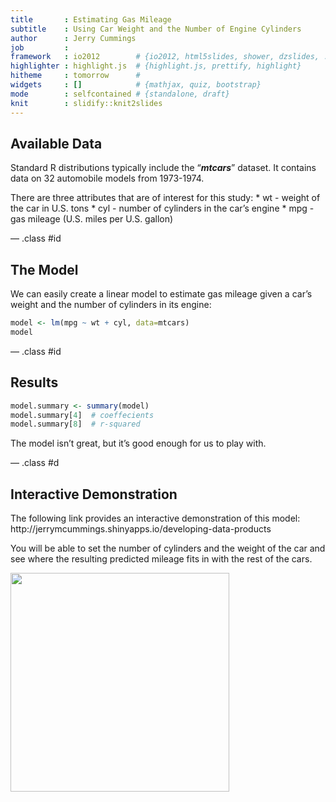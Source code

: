 ```yaml
---
title       : Estimating Gas Mileage
subtitle    : Using Car Weight and the Number of Engine Cylinders
author      : Jerry Cummings
job         : 
framework   : io2012        # {io2012, html5slides, shower, dzslides, ...}
highlighter : highlight.js  # {highlight.js, prettify, highlight}
hitheme     : tomorrow      # 
widgets     : []            # {mathjax, quiz, bootstrap}
mode        : selfcontained # {standalone, draft}
knit        : slidify::knit2slides
---
```


## Available Data

Standard R distributions typically include the "***mtcars***" dataset. It contains data on 32 automobile models from 1973-1974.
<p>
There are three attributes that are of interest for this study:
* wt - weight of the car in U.S. tons
* cyl - number of cylinders in the car's engine
* mpg - gas mileage (U.S. miles per U.S. gallon)

--- .class #id 

## The Model

We can easily create a linear model to estimate gas mileage given
a car's weight and the number of cylinders in its engine:

```r
model <- lm(mpg ~ wt + cyl, data=mtcars)
model
```

--- .class #id 

## Results

```r
model.summary <- summary(model)
model.summary[4]  # coeffecients
model.summary[8]  # r-squared
```

The model isn't great, but it's good enough for us to play with.

--- .class #d

## Interactive Demonstration

The following link provides an interactive demonstration of this model:   
http://jerrymcummings.shinyapps.io/developing-data-products   
   
You will be able to set the number of cylinders and the weight of
the car and see where the resulting predicted mileage fits in with
the rest of the cars.

<img src="/home/jerrymcummings/projects/coursera-developing-data-products/shiny.png" height="350px"/>

